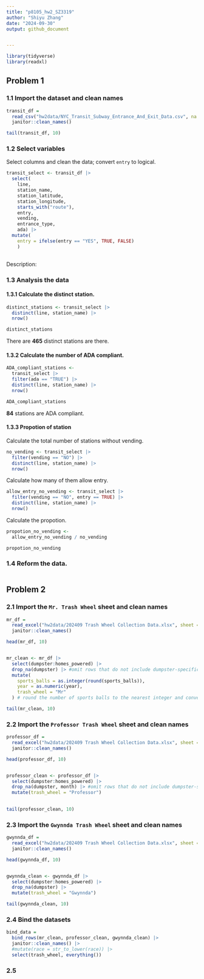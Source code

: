 ```yaml
---
title: "p8105_hw2_SZ3319"
author: "Shiyu Zhang"
date: "2024-09-30"
output: github_document


---
```


```r
library(tidyverse)
library(readxl)
```

## Problem 1

### 1.1 Import the dataset and clean names

```r
transit_df = 
  read_csv("hw2data/NYC_Transit_Subway_Entrance_And_Exit_Data.csv", na = c("NA", "", ".")) |> 
  janitor::clean_names()

tail(transit_df, 10)
```

### 1.2 Select variables

Select columns and clean the data; convert `entry` to logical.

```r
transit_select <- transit_df |> 
  select(
    line, 
    station_name, 
    station_latitude, 
    station_longitude, 
    starts_with("route"), 
    entry, 
    vending, 
    entrance_type, 
    ada) |> 
  mutate(
    entry = ifelse(entry == "YES", TRUE, FALSE)
    )
  
```

Description: 

### 1.3 Analysis the data

#### 1.3.1 Calculate the distinct station.

```r
distinct_stations <- transit_select |> 
  distinct(line, station_name) |> 
  nrow()

distinct_stations
```
There are **465** distinct stations are there.

#### 1.3.2 Calculate the number of ADA compliant.

```r
ADA_compliant_stations <- 
  transit_select |> 
  filter(ada == "TRUE") |> 
  distinct(line, station_name) |> 
  nrow()

ADA_compliant_stations
```
**84** stations are ADA compliant.

#### 1.3.3 Propotion of station

Calculate the total number of stations without vending.

```r
no_vending <- transit_select |> 
  filter(vending == "NO") |>
  distinct(line, station_name) |> 
  nrow()
```
 
Calculate how many of them allow entry.

```r
allow_entry_no_vending <- transit_select |> 
  filter(vending == "NO", entry == TRUE) |>
  distinct(line, station_name) |> 
  nrow()
```

Calculate the propotion.

```r
propotion_no_vending <-
  allow_entry_no_vending / no_vending

propotion_no_vending
```

### 1.4 Reform the data.

```r

```


## Problem 2


### 2.1 Import the `Mr. Trash Wheel` sheet and clean names

```r
mr_df = 
  read_excel("hw2data/202409 Trash Wheel Collection Data.xlsx", sheet = "Mr. Trash Wheel", skip = 1) |> 
  janitor::clean_names()

head(mr_df, 10)


mr_clean <- mr_df |> 
  select(dumpster:homes_powered) |> 
  drop_na(dumpster) |> #omit rows that do not include dumpster-specific data
  mutate(
    sports_balls = as.integer(round(sports_balls)),
    year = as.numeric(year),
    trash_wheel = "Mr"
  ) # round the number of sports balls to the nearest integer and converts the result to an integer variable (using as.integer)

tail(mr_clean, 10)
```
### 2.2 Import the `Professor Trash Wheel` sheet and clean names

```r
professor_df = 
  read_excel("hw2data/202409 Trash Wheel Collection Data.xlsx", sheet = "Professor Trash Wheel", skip = 1) |> 
  janitor::clean_names()

head(professor_df, 10)


professor_clean <- professor_df |> 
  select(dumpster:homes_powered) |> 
  drop_na(dumpster, month) |> #omit rows that do not include dumpster-specific data
  mutate(trash_wheel = "Professor")
  

tail(professor_clean, 10)
```



### 2.3 Import the `Gwynnda Trash Wheel` sheet and clean names

```r
gwynnda_df = 
  read_excel("hw2data/202409 Trash Wheel Collection Data.xlsx", sheet = "Gwynnda Trash Wheel", skip = 1) |> 
  janitor::clean_names()

head(gwynnda_df, 10)


gwynnda_clean <- gwynnda_df |> 
  select(dumpster:homes_powered) |> 
  drop_na(dumpster) |> 
  mutate(trash_wheel = "Gwynnda")

tail(gwynnda_clean, 10)
```


### 2.4 Bind the datasets

```r
bind_data = 
  bind_rows(mr_clean, professor_clean, gwynnda_clean) |>
  janitor::clean_names() |>
  #mutate(race = str_to_lower(race)) |> 
  select(trash_wheel, everything()) 
```

### 2.5 



